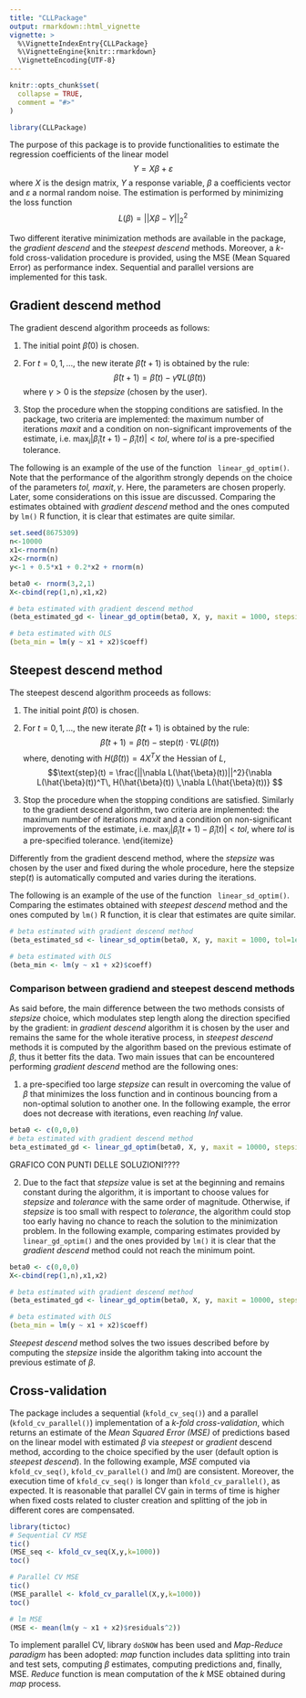 ```yaml
---
title: "CLLPackage"
output: rmarkdown::html_vignette
vignette: >
  %\VignetteIndexEntry{CLLPackage}
  %\VignetteEngine{knitr::rmarkdown}
  \VignetteEncoding{UTF-8}
---
```


```r
knitr::opts_chunk$set(
  collapse = TRUE,
  comment = "#>"
)
```

```r
library(CLLPackage)
```

The purpose of this package is to provide functionalities to estimate the regression coefficients of the linear model
$$Y = X\beta+\varepsilon$$
where $X$ is the design matrix, $Y$ a response variable, $\beta$ a coefficients vector and $\varepsilon$ a normal random noise. The estimation is performed by minimizing the loss function 
$$L(\beta)=||X\beta-Y||_2^2$$

Two different iterative minimization methods are available in the package, the $\textit{gradient descend}$ and the $\textit{steepest descend}$ methods. Moreover, a $k$-fold cross-validation procedure is provided, using the MSE (Mean Squared Error) as performance index. Sequential and parallel versions are implemented for this task.


## Gradient descend method
The gradient descend algorithm proceeds as follows:

1. The initial point $\hat{\beta}(0)$ is chosen.

2. For $t=0,1,\ldots$, the new iterate $\hat{\beta}(t+1)$ is obtained by the rule:
  $$\hat{\beta}(t+1) = \hat{\beta}(t) -\gamma \nabla L(\hat{\beta}(t))
  $$
  where $\gamma>0$ is the $\textit{stepsize}$ (chosen by the user).
  
3. Stop the procedure when the stopping conditions are satisfied. In the package, two criteria are implemented: the maximum number of iterations $\textit{maxit}$ and a condition on non-significant improvements of the estimate, i.e. $\max_i|\hat{\beta}_i(t+1) - \hat{\beta}_i(t)|< tol$, where $\textit{tol}$ is a pre-specified tolerance.

The following is an example of the use of the function $\texttt{ linear_gd_optim()}$. Note that the performance of the algorithm strongly depends on the choice of the parameters $\textit{tol, maxit}, \gamma$. Here, the parameters are chosen properly. Later, some considerations on this issue are discussed. Comparing the estimates obtained with $\textit{gradient descend}$ method and the ones computed by $\texttt{lm()}$ R function, it is clear that estimates are quite similar.

```r
set.seed(8675309)
n<-10000
x1<-rnorm(n)
x2<-rnorm(n)
y<-1 + 0.5*x1 + 0.2*x2 + rnorm(n)

beta0 <- rnorm(3,2,1)
X<-cbind(rep(1,n),x1,x2)

# beta estimated with gradient descend method
(beta_estimated_gd <- linear_gd_optim(beta0, X, y, maxit = 1000, stepsize = 1e-5, tol=1e-5))

# beta estimated with OLS
(beta_min = lm(y ~ x1 + x2)$coeff)
```





## Steepest descend method
The steepest descend algorithm proceeds as follows:

1. The initial point $\hat{\beta}(0)$ is chosen.

2. For $t=0,1,\ldots$, the new iterate $\hat{\beta}(t+1)$ is obtained by the rule:
  $$\hat{\beta}(t+1) = \hat{\beta}(t) -\text{step}(t) \cdot \nabla L(\hat{\beta}(t))
  $$
  where, denoting with $H(\hat{\beta}(t)) = 4X^T X$ the Hessian of $L$, 
  $$\text{step}(t) = \frac{||\nabla L(\hat{\beta}(t))||^2}{\nabla L(\hat{\beta}(t))^T\, H(\hat{\beta}(t)) \,\nabla L(\hat{\beta}(t))}
  $$ 
  
3. Stop the procedure when the stopping conditions are satisfied. Similarly to the gradient descend algorithm, two criteria are implemented: the maximum number of iterations $\textit{maxit}$ and a condition on non-significant improvements of the estimate, i.e. $\max_i|\hat{\beta}_i(t+1) - \hat{\beta}_i(t)|< tol$, where $\textit{tol}$ is a pre-specified tolerance.
\end{itemize}

Differently from the gradient descend method, where the  $\textit{stepsize}$ was chosen by the user and fixed during the whole procedure, here the stepsize $\text{step}(t)$ is automatically computed and varies during the iterations.

The following is an example of the use of the function $\texttt{ linear_sd_optim()}$. Comparing the estimates obtained with $\textit{steepest descend}$ method and the ones computed by $\texttt{lm()}$ R function, it is clear that estimates are quite similar.

```r
# beta estimated with gradient descend method
(beta_estimated_sd <- linear_sd_optim(beta0, X, y, maxit = 1000, tol=1e-3))

# beta estimated with OLS
(beta_min <- lm(y ~ x1 + x2)$coeff)
```

### Comparison between gradiend and steepest descend methods
As said before, the main difference between the two methods consists of $\textit{stepsize}$ choice, which modulates step length along the direction specified by the gradient: in $\textit{gradient descend}$ algorithm it is chosen by the user and remains the same for the whole iterative process, in $\textit{steepest descend}$ methods it is computed by the algorithm based on the previous estimate of $\beta$, thus it better fits the data. Two main issues that can be encountered performing $\textit{gradient descend}$ method are the following ones:

1. a pre-specified too large $\textit{stepsize}$ can result in overcoming the value of $\beta$ that minimizes the loss function and in continous bouncing from a non-optimal solution to another one. In the following example, the error does not decrease with iterations, even reaching $Inf$ value.


```r
beta0 <- c(0,0,0)
# beta estimated with gradient descend method
beta_estimated_gd <- linear_gd_optim(beta0, X, y, maxit = 10000, stepsize = 1e-3, tol=1e-3)

```
GRAFICO CON PUNTI DELLE SOLUZIONI???? 

2. Due to the fact that $stepsize$ value is set at the beginning and remains constant during the algorithm, it is important to choose values for $stepsize$ and $tolerance$ with the same order of magnitude. Otherwise, if $stepsize$ is too small with respect to $tolerance$, the algorithm could stop too early having no chance to reach the solution to the minimization problem. In the following example, comparing estimates provided by $\texttt{linear_gd_optim()}$ and the ones provided by $\texttt{lm()}$ it is clear that the $\textit{gradient descend}$ method could not reach the minimum point.

```r
beta0 <- c(0,0,0)
X<-cbind(rep(1,n),x1,x2)

# beta estimated with gradient descend method
(beta_estimated_gd <- linear_gd_optim(beta0, X, y, maxit = 10000, stepsize = 1e-6, tol=1e-3))

# beta estimated with OLS
(beta_min = lm(y ~ x1 + x2)$coeff)

```

$\textit{Steepest descend}$ method solves the two issues described before by computing the $stepsize$ inside the algorithm taking into account the previous estimate of $\beta$.



## Cross-validation
The package includes a sequential ($\texttt{kfold_cv_seq()}$) and a parallel ($\texttt{kfold_cv_parallel()}$) implementation of a $\textit{k-fold cross-validation}$, which returns an estimate of the $\textit{Mean Squared Error (MSE)}$ of predictions based on the linear model with estimated $\beta$ via $steepest$ or $gradient$ descend method, according to the choice specified by the user (default option is $\textit{steepest descend}$). In the following example, $MSE$ computed via $\texttt{kfold_cv_seq()}$, $\texttt{kfold_cv_parallel()}$ and $lm()$ are consistent. Moreover, the execution time of $\texttt{kfold_cv_seq()}$ is longer than $\texttt{kfold_cv_parallel()}$, as expected. It is reasonable that parallel CV gain in terms of time is higher when fixed costs related to cluster creation and splitting of the job in different cores are compensated.

```r
library(tictoc)
# Sequential CV MSE
tic()
(MSE_seq <- kfold_cv_seq(X,y,k=1000))
toc()

# Parallel CV MSE
tic()
(MSE_parallel <- kfold_cv_parallel(X,y,k=1000))
toc()

# lm MSE
(MSE <- mean(lm(y ~ x1 + x2)$residuals^2))

```
To implement parallel CV, library $\texttt{doSNOW}$ has been used and $\textit{Map-Reduce paradigm}$ has been adopted: $map$ function includes data splitting into train and test sets, computing $\beta$ estimates, computing predictions and, finally, MSE. $Reduce$ function is mean computation of the $k$ MSE obtained during $map$ process.

